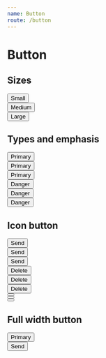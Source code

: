 ```yaml
---
name: Button
route: /button
---
```


# Button


## Sizes

<div className="mb-12">
  <div className="mb-4">
    <button className="btn btn-size-s btn-type-primary--medium">Small</button>
  </div>
  <div className="mb-4">
    <button className="btn btn-size-m btn-type-primary--medium">Medium</button>
  </div>
  <div className="mb-4">
    <button className="btn btn-size-l btn-type-primary--medium">Large</button>
  </div>
</div>

## Types and emphasis

<div className="flex flex-row -mh-4 mb-12">
  <div className="col col-auto ph-4">
    <div className="mb-4">
      <button className="btn btn-size-m btn-type-primary--low">Primary</button>
    </div>
    <div className="mb-4">
      <button className="btn btn-size-m btn-type-primary--medium">
        Primary
      </button>
    </div>
    <div className="mb-4">
      <button className="btn btn-size-m btn-type-primary--high">Primary</button>
    </div>
  </div>
  <div className="col col-auto ph-4">
    <div className="mb-4">
      <button className="btn btn-size-m btn-type-danger--low">Danger</button>
    </div>
    <div className="mb-4">
      <button className="btn btn-size-m btn-type-danger--medium">Danger</button>
    </div>
    <div className="mb-4">
      <button className="btn btn-size-m btn-type-danger--high">Danger</button>
    </div>
  </div>
</div>

## Icon button

<div className="flex flex-row -mh-4 mb-12">
  <div className="col col-auto ph-4">
    <div className="mb-4">
      <button className="btn btn-size-s btn-type-primary--low">
        <span>Send</span>
        <span className="dib leading-0 ml-2">
          <MdSend size={18} />
        </span>
      </button>
    </div>
    <div className="mb-4">
      <button className="btn btn-size-m btn-type-primary--medium">
        <span>Send</span>
        <span className="dib leading-0 ml-2">
          <MdSend size={20} />
        </span>
      </button>
    </div>
    <div className="mb-4">
      <button className="btn btn-size-l btn-type-primary--high">
        <span>Send</span>
        <span className="dib leading-0 ml-2">
          <MdSend size={22} />
        </span>
      </button>
    </div>
  </div>
  <div className="col col-auto ph-4">
    <div className="mb-4">
      <button className="btn btn-size-s btn-type-danger--low">
        <span className="dib leading-0 mr-2">
          <MdDelete size={18} />
        </span>
        <span>Delete</span>
      </button>
    </div>
    <div className="mb-4">
      <button className="btn btn-size-m btn-type-danger--medium">
        <span className="dib leading-0 mr-2">
          <MdDelete size={20} />
        </span>
        <span>Delete</span>
      </button>
    </div>
    <div className="mb-4">
      <button className="btn btn-size-l btn-type-danger--high">
        <span className="dib leading-0 mr-2">
          <MdDelete size={22} />
        </span>
        <span>Delete</span>
      </button>
    </div>
  </div>
  <div className="col col-auto ph-4">
    <div className="mb-4">
      <button className="btn btn-square-size-s btn-type-danger--low">
        <span className="leading-0">
          <MdDelete size={18} />
        </span>
      </button>
    </div>
    <div className="mb-4">
      <button className="btn btn-square-size-m btn-type-danger--medium">
        <span className="leading-0">
          <MdDelete size={20} />
        </span>
      </button>
    </div>
    <div className="mb-4">
      <button className="btn btn-square-size-l btn-type-danger--high">
        <span className="leading-0">
          <MdDelete size={22} />
        </span>
      </button>
    </div>
  </div>
</div>

## Full width button

<div className="mb-4">
  <button className="btn btn-size-m btn-type-primary--medium w-full">
    Primary
  </button>
</div>
<div className="mb-4">
  <button className="btn btn-size-m btn-type-primary--medium w-full">
    <span>Send</span>
    <span className="dib leading-0 ml-2">
      <MdSend size={20} />
    </span>
  </button>
</div>
